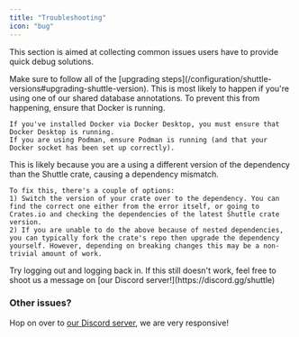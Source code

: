 ```yaml
---
title: "Troubleshooting"
icon: "bug"
---
```


This section is aimed at collecting common issues users have to provide quick debug solutions.

<AccordionGroup>
  <Accordion title="I've updated Shuttle and my project isn't working anymore.">
    Make sure to follow all of the [upgrading steps](/configuration/shuttle-versions#upgrading-shuttle-version).
  </Accordion>
  <Accordion title="I get os error 2 when trying to load up my project">
    This is most likely to happen if you're using one of our shared database annotations. To prevent this from happening, ensure that Docker is running.

    If you've installed Docker via Docker Desktop, you must ensure that Docker Desktop is running.
    If you are using Podman, ensure Podman is running (and that your Docker socket has been set up correctly).
  </Accordion>
  <Accordion title="I get mismatched dependencies between one of my dependencies and Shuttle crate dependencies!">
    This is likely because you are a using a different version of the dependency than the Shuttle crate, causing a dependency mismatch.

    To fix this, there's a couple of options:
    1) Switch the version of your crate over to the dependency. You can find the correct one either from the error itself, or going to Crates.io and checking the dependencies of the latest Shuttle crate version.
    2) If you are unable to do the above because of nested dependencies, you can typically fork the crate's repo then upgrade the dependency yourself. However, depending on breaking changes this may be a non-trivial amount of work.
  </Accordion>
  <Accordion title="I get 401 Unauthorised error while trying to use the CLI">
    Try logging out and logging back in. If this still doesn't work, feel free to shoot us a message on [our Discord server!](https://discord.gg/shuttle)
  </Accordion>
</AccordionGroup>

### Other issues?

Hop on over to [our Discord server](https://discord.gg/shuttle), we are very responsive!

